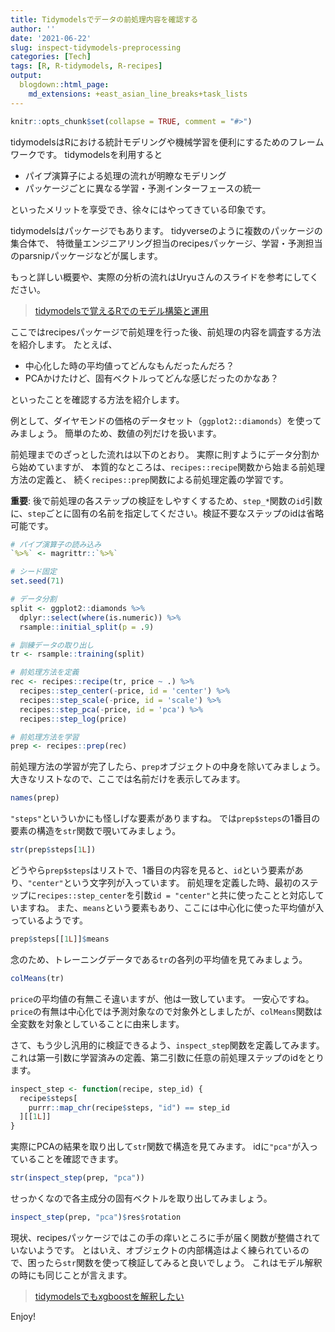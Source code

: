 ```yaml
---
title: Tidymodelsでデータの前処理内容を確認する
author: ''
date: '2021-06-22'
slug: inspect-tidymodels-preprocessing
categories: [Tech]
tags: [R, R-tidymodels, R-recipes]
output:
  blogdown::html_page:
    md_extensions: +east_asian_line_breaks+task_lists
---
```


```r
knitr::opts_chunk$set(collapse = TRUE, comment = "#>")
```

tidymodelsはRにおける統計モデリングや機械学習を便利にするためのフレームワークです。
tidymodelsを利用すると

- パイプ演算子による処理の流れが明瞭なモデリング
- パッケージごとに異なる学習・予測インターフェースの統一

といったメリットを享受でき、徐々にはやってきている印象です。

tidymodelsはパッケージでもあります。
tidyverseのように複数のパッケージの集合体で、
特徴量エンジニアリング担当のrecipesパッケージ、学習・予測担当のparsnipパッケージなどが属します。

もっと詳しい概要や、実際の分析の流れはUryuさんのスライドを参考にしてください。

> [tidymodelsで覚えるRでのモデル構築と運用](https://speakerdeck.com/s_uryu/tidymodels2020)

ここではrecipesパッケージで前処理を行った後、前処理の内容を調査する方法を紹介します。
たとえば、

- 中心化した時の平均値ってどんなもんだったんだろ？
- PCAかけたけど、固有ベクトルってどんな感じだったのかなあ？

といったことを確認する方法を紹介します。

例として、ダイヤモンドの価格のデータセット（`ggplot2::diamonds`）を使ってみましょう。
簡単のため、数値の列だけを扱います。

前処理までのざっとした流れは以下のとおり。
実際に則すようにデータ分割から始めていますが、
本質的なところは、`recipes::recipe`関数から始まる前処理方法の定義と、
続く`recipes::prep`関数による前処理定義の学習です。

**重要**: 後で前処理の各ステップの検証をしやすくするため、`step_*`関数の`id`引数に、`step`ごとに固有の名前を指定してください。検証不要なステップのidは省略可能です。

```r
# パイプ演算子の読み込み
`%>%` <- magrittr::`%>%`

# シード固定
set.seed(71)

# データ分割
split <- ggplot2::diamonds %>%
  dplyr::select(where(is.numeric)) %>%
  rsample::initial_split(p = .9)

# 訓練データの取り出し
tr <- rsample::training(split)

# 前処理方法を定義
rec <- recipes::recipe(tr, price ~ .) %>%
  recipes::step_center(-price, id = 'center') %>%
  recipes::step_scale(-price, id = 'scale') %>%
  recipes::step_pca(-price, id = 'pca') %>%
  recipes::step_log(price)

# 前処理方法を学習
prep <- recipes::prep(rec)
```

前処理方法の学習が完了したら、`prep`オブジェクトの中身を除いてみましょう。
大きなリストなので、ここでは名前だけを表示してみます。

```r
names(prep)
```

`"steps"`といういかにも怪しげな要素がありますね。
では`prep$steps`の1番目の要素の構造を`str`関数で覗いてみましょう。

```r
str(prep$steps[1L])
```

どうやら`prep$steps`はリストで、1番目の内容を見ると、`id`という要素があり、`"center"`という文字列が入っています。
前処理を定義した時、最初のステップに`recipes::step_center`を引数`id = "center"`と共に使ったことと対応していますね。
また、`means`という要素もあり、ここには中心化に使った平均値が入っているようです。

```r
prep$steps[[1L]]$means
```

念のため、トレーニングデータである`tr`の各列の平均値を見てみましょう。


```r
colMeans(tr)
```

`price`の平均値の有無こそ違いますが、他は一致しています。
一安心ですね。
`price`の有無は中心化では予測対象なので対象外としましたが、`colMeans`関数は全変数を対象としていることに由来します。

さて、もう少し汎用的に検証できるよう、`inspect_step`関数を定義してみます。
これは第一引数に学習済みの定義、第二引数に任意の前処理ステップのidをとります。

```r
inspect_step <- function(recipe, step_id) {
  recipe$steps[
    purrr::map_chr(recipe$steps, "id") == step_id
  ][[1L]]
}
```

実際にPCAの結果を取り出して`str`関数で構造を見てみます。
idに`"pca"`が入っていることを確認できます。

```r
str(inspect_step(prep, "pca"))
```

せっかくなので各主成分の固有ベクトルを取り出してみましょう。

```r
inspect_step(prep, "pca")$res$rotation
```

現状、recipesパッケージではこの手の痒いところに手が届く関数が整備されていないようです。
とはいえ、オブジェクトの内部構造はよく練られているので、困ったら`str`関数を使って検証してみると良いでしょう。
これはモデル解釈の時にも同じことが言えます。

> [tidymodelsでもxgboostを解釈したい](https://blog.atusy.net/2019/10/29/interpret-tidymodels/)

Enjoy!